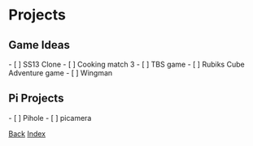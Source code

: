 
= Projects =

== Game Ideas ==
- [ ] SS13 Clone
- [ ] Cooking match 3
- [ ] TBS game
- [ ] Rubiks Cube Adventure game
- [ ] Wingman

== Pi Projects ==
- [ ] Pihole
- [ ] picamera

[[./main|Back]]
[[../index|Index]]
